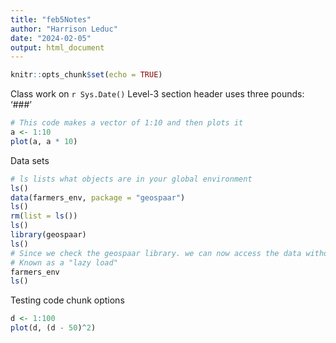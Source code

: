 ```yaml
---
title: "feb5Notes"
author: "Harrison Leduc"
date: "2024-02-05"
output: html_document
---
```


```r
knitr::opts_chunk$set(echo = TRUE)
```



Class work on `r Sys.Date()`
Level-3 section header uses three pounds: '###'

```r
# This code makes a vector of 1:10 and then plots it
a <- 1:10
plot(a, a * 10)


```


Data sets
```r
# ls lists what objects are in your global environment
ls()
data(farmers_env, package = "geospaar")
ls()
rm(list = ls())
ls()
library(geospaar)
ls()
# Since we check the geospaar library. we can now access the data without putting it into our environment
# Known as a "lazy load"
farmers_env
ls()
```


Testing code chunk options
```r
d <- 1:100
plot(d, (d - 50)^2)
```



